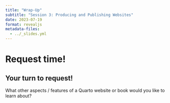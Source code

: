 ```yaml
---
title: "Wrap-Up"
subtitle: "Session 3: Producing and Publishing Websites"
date: 2023-07-19
format: revealjs
metadata-files: 
  - ../_slides.yml
---
```


# Request time!

## Your turn to request!

::: task
What other aspects / features of a Quarto website or book would you like to learn about?
:::